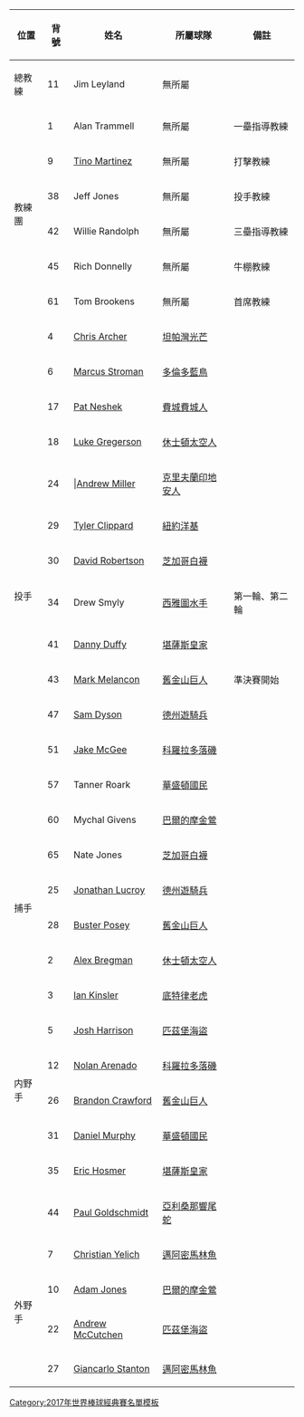 {| class="wikitable"
|-
!位置!!背號!!姓名!!所屬球隊!!備註
|-
|總教練||11||Jim Leyland||無所屬||
|-
|rowspan="6"|教練團||1||Alan Trammell||無所屬||一壘指導教練
|-
|9||[[提諾·馬丁尼茲|Tino Martinez]]||無所屬||打擊教練
|-
|38||Jeff Jones||無所屬||投手教練
|-
|42||Willie Randolph||無所屬||三壘指導教練
|-
|45||Rich Donnelly||無所屬||牛棚教練
|-
|61||Tom Brookens||無所屬||首席教練
|-
|rowspan="15"|投手||4||[[克理斯·亞契|Chris Archer]]||{{Flagicon|USA}} [[坦帕灣光芒]]||
|-
|6||[[馬可仕·史卓曼|Marcus Stroman]]||{{Flagicon|CAN}} [[多倫多藍鳥]]||
|-
|17||[[派特·尼謝克|Pat Neshek]]||{{Flagicon|USA}} [[費城費城人]]||
|-
|18||[[路克·葛瑞格森|Luke Gregerson]]||{{Flagicon|USA}} [[休士頓太空人]]||
|-
|24|||[[安德魯·米勒 (棒球員)|Andrew Miller]]||{{Flagicon|USA}} [[克里夫蘭印地安人]]||
|-
|29||[[泰勒·克里帕德|Tyler Clippard]]||{{Flagicon|USA}} [[紐約洋基]]||
|-
|30||[[大衛·羅伯森|David Robertson]]||{{Flagicon|USA}} [[芝加哥白襪]]||
|-
|34||Drew Smyly||{{Flagicon|USA}} [[西雅圖水手]]||第一輪、第二輪
|-
|41||[[丹尼·達菲|Danny Duffy]]||{{Flagicon|USA}} [[堪薩斯皇家]]||
|-
|43||[[馬克·梅蘭森|Mark Melancon]]||{{Flagicon|USA}} [[舊金山巨人]]||準決賽開始
|-
|47||[[山姆·戴森|Sam Dyson]]||{{Flagicon|USA}} [[德州遊騎兵]]||
|-
|51||[[傑克·麥基|Jake McGee]]||{{Flagicon|USA}} [[科羅拉多落磯]]||
|-
|57||Tanner Roark||{{Flagicon|USA}} [[華盛頓國民]]||
|-
|60||Mychal Givens||{{Flagicon|USA}} [[巴爾的摩金鶯]]||
|-
|65||Nate Jones||{{Flagicon|USA}} [[芝加哥白襪]]||
|-
|rowspan="2"|捕手||25||[[強納森·路克羅伊|Jonathan Lucroy]]||{{Flagicon|USA}} [[德州遊騎兵]]||
|-
|28||[[巴斯特·波西|Buster Posey]]||{{Flagicon|USA}} [[舊金山巨人]]||
|-
|rowspan="8"|内野手||2||[[艾力克斯·布萊格曼|Alex Bregman]]||{{Flagicon|USA}} [[休士頓太空人]]||
|-
|3||[[伊恩·金斯勒|Ian Kinsler]]||{{Flagicon|USA}} [[底特律老虎]]||
|-
|5||[[喬許·哈里森|Josh Harrison]]||{{Flagicon|USA}} [[匹茲堡海盜]]||
|-
|12||[[諾蘭·阿里納多|Nolan Arenado]]||{{Flagicon|USA}} [[科羅拉多落磯]]||
|-
|26||[[布蘭登·克勞佛|Brandon Crawford]]||{{Flagicon|USA}} [[舊金山巨人]]||
|-
|31||[[丹尼爾·墨菲|Daniel Murphy]]||{{Flagicon|USA}} [[華盛頓國民]]||
|-
|35||[[艾瑞克·霍斯摩|Eric Hosmer]]||{{Flagicon|USA}} [[堪薩斯皇家]]||
|-
|44||[[保羅·高施密特|Paul Goldschmidt]]||{{Flagicon|USA}} [[亞利桑那響尾蛇]]||
|-
|rowspan="4"|外野手||7||[[克里斯蒂安·葉力奇|Christian Yelich]]||{{Flagicon|USA}} [[邁阿密馬林魚]]||
|-
|10||[[亞當·瓊斯 (棒球運動員)|Adam Jones]]||{{Flagicon|USA}} [[巴爾的摩金鶯]]||
|-
|22||[[安德魯·麥卡琴|Andrew McCutchen]]||{{Flagicon|USA}} [[匹茲堡海盜]]||
|-
|27||[[賈恩卡洛·斯坦頓|Giancarlo Stanton]]||{{Flagicon|USA}} [[邁阿密馬林魚]]||
|}
<noinclude>
[[Category:2017年世界棒球經典賽名單模板]]
</noinclude>